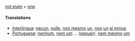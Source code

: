 [[not even]] + [[one]]
====Translations====
*[[Interlingua]]: [[necun]], [[nulle]], [[non mesmo]] [[un]], [[non]] [[un]] [[al minus]]
*[[Portuguese]]: [[nenhum]], [[nem um]] ... ([[sequer]]), [[nem mesmo]] [[um]]